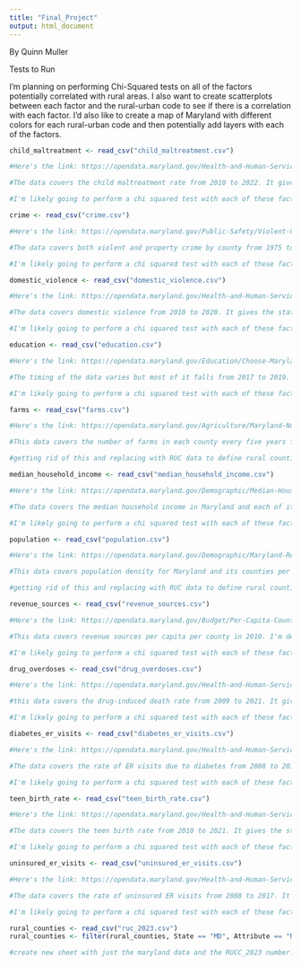 ```yaml
---
title: "Final_Project"
output: html_document
---
```

By Quinn Muller

Tests to Run

I'm planning on performing Chi-Squared tests on all of the factors potentially correlated with rural areas. I also want to create scatterplots between each factor and the rural-urban code to see if there is a correlation with each factor. I'd also like to create a map of Maryland with different colors for each rural-urban code and then potentially add layers with each of the factors.

```r
child_maltreatment <- read_csv("child_maltreatment.csv")

#Here's the link: https://opendata.maryland.gov/Health-and-Human-Services/SHIP-Child-maltreatment-rate-2010-2022/qwwu-cu4u/about_data

#The data covers the child maltreatment rate from 2010 to 2022. It gives the state's baseline which I will definitely reference to see which counties are above or below average. Aside from that I think I may just refer to the value, though I may look to see if there is a trend in the data and refer to the year. You will also definitely catch me referencing a map of this and comparing it with the farms and population data.

#I'm likely going to perform a chi squared test with each of these factors and cross it with the RUC data, probably will make a scatterplot for each and highlight the rural counties
```

```r
crime <- read_csv("crime.csv")

#Here's the link: https://opendata.maryland.gov/Public-Safety/Violent-Crime-Property-Crime-by-County-1975-to-Pre/jwfa-fdxs/about_data

#The data covers both violent and property crime by county from 1975 to 2020. I'd like to look at the crime rates for violent and property crimes individually and compare that with the rural counties. My biggest concern is that it's a lot of data and a lot of it is pretty old, though this may be a good thing to show a long-standing trend. I'm probably only really going to look at the jurisdiction and the crime rate per 100,000 people categories.

#I'm likely going to perform a chi squared test with each of these factors and cross it with the RUC data, probably will make a scatterplot for each and highlight the rural counties
```

```r
domestic_violence <- read_csv("domestic_violence.csv")

#Here's the link: https://opendata.maryland.gov/Health-and-Human-Services/SHIP-Domestic-Violence-2010-2020/c8eg-j9vr/about_data

#The data covers domestic violence from 2010 to 2020. It gives the state's baseline which I will definitely reference to see which counties are above or below average. So far it seems very prominent in Baltimore City and County. I would like to know exactly what the "value" means--whether it's a rate or the total reported number or if it's some per capita number. I think I may just refer to the value, though I may look to see if there is a trend in the data and refer to the year.

#I'm likely going to perform a chi squared test with each of these factors and cross it with the RUC data, probably will make a scatterplot for each and highlight the rural counties
```

```r
education <- read_csv("education.csv")

#Here's the link: https://opendata.maryland.gov/Education/Choose-Maryland-Compare-Counties-Education/63pe-mygy/about_data

#The timing of the data varies but most of it falls from 2017 to 2019. It's organized by county so that will be an important factor. I will probably focus on college enrollment, combining 2-year and 4-year categories, degree attainment, and public school expenditures. I do wish that the data included the number of students per county.

#I'm likely going to perform a chi squared test with each of these factors and cross it with the RUC data, probably will make a scatterplot for each and highlight the rural counties
```

```r
farms <- read_csv("farms.csv")

#Here's the link: https://opendata.maryland.gov/Agriculture/Maryland-Number-of-Farms-Change-in-Farms-and-Perce/kk7p-trej/about_data

#This data covers the number of farms in each county every five years from 2002 to 2017. I'm a bit worried that the data is too outdated since it's almost ten years old. I will honestly probably only look at the number of farms in each county.

#getting rid of this and replacing with RUC data to define rural counties
```

```r
median_household_income <- read_csv("median_household_income.csv")

#Here's the link: https://opendata.maryland.gov/Demographic/Median-Household-Income-in-Maryland-and-Jurisdicti/wryu-rwzc/data_preview

#The data covers the median household income in Maryland and each of its counties from 2013 to 2023. I probably won't look at trends and will just average the median household income fr each county over those ten years and compare it with the rural counties data.

#I'm likely going to perform a chi squared test with each of these factors and cross it with the RUC data, probably will make a scatterplot for each and highlight the rural counties
```

```r
population <- read_csv("population.csv")

#Here's the link: https://opendata.maryland.gov/Demographic/Maryland-Resident-Population-Per-Square-Mile-2010-/key9-38wi/about_data

#This data covers population density for Maryland and its counties per square mile from 2010 to 2022. It gives the state's baseline which I will definitely reference to see which counties are above or below average. This will also help form the consensus of what is a "rural" county when compared with the farms data.

#getting rid of this and replacing with RUC data to define rural counties
```

```r
revenue_sources <- read_csv("revenue_sources.csv")

#Here's the link: https://opendata.maryland.gov/Budget/Per-Capita-County-Revenues-By-Source-Fiscal-Year-2/bu35-imdp/about_data

#This data covers revenue sources per capita per county in 2010. I'm definitely worried that this data is outdated. I definitely want to look at federal and state grants per capita to see if rural counties get less or more money per capita. I would also, of course, refer to the total revenue per capita as well.

#I'm likely going to perform a chi squared test with each of these factors and cross it with the RUC data, probably will make a scatterplot for each and highlight the rural counties
```

```r
drug_overdoses <- read_csv("drug_overdoses.csv")

#Here's the link: https://opendata.maryland.gov/Health-and-Human-Services/SHIP-Drug-Induced-Death-Rate-2009-2021/eekg-2ryj/about_data

#this data covers the drug-induced death rate from 2009 to 2021. It gives the state's baseline which I will definitely reference to see which counties are above or below average. I would also want to filter the data so all of the results are only "All races/ ethnicities (aggregated)." With that, I would probably really only look at the county and it's respective value.

#I'm likely going to perform a chi squared test with each of these factors and cross it with the RUC data, probably will make a scatterplot for each and highlight the rural counties
```

```r
diabetes_er_visits <- read_csv("diabetes_er_visits.csv")

#Here's the link: https://opendata.maryland.gov/Health-and-Human-Services/SHIP-Emergency-Department-Visit-Rate-Due-To-Diabet/e6q8-2q3b/about_data

#The data covers the rate of ER visits due to diabetes from 2008 to 2017. It gives the state's baseline which I will definitely reference to see which counties are above or below average. I would also want to filter the data so all of the results are only "All races/ethnicities (aggregated)." With that, I would probably really only look at the county and it's respective value. I would also make srue I'm averaging the values per jurisdiction over the years for ALL the datasets like this.

#I'm likely going to perform a chi squared test with each of these factors and cross it with the RUC data, probably will make a scatterplot for each and highlight the rural counties
```

```r
teen_birth_rate <- read_csv("teen_birth_rate.csv")

#Here's the link: https://opendata.maryland.gov/Health-and-Human-Services/SHIP-Teen-Birth-Rate-2010-2021/t8wg-hb7j/about_data

#The data covers the teen birth rate from 2010 to 2021. It gives the state's baseline which I will definitely reference to see which counties are above or below average. I would also want to filter the data so all of the results are only "All races/ethnicities (aggregated)." With that, I would probably really only look at the county and it's respective value. I would also make sure I'm averaging the values per jurisdiction over the years.

#I'm likely going to perform a chi squared test with each of these factors and cross it with the RUC data, probably will make a scatterplot for each and highlight the rural counties
```

```r
uninsured_er_visits <- read_csv("uninsured_er_visits.csv")

#Here's the link: https://opendata.maryland.gov/Health-and-Human-Services/SHIP-Uninsured-ED-Visits-2008-2017/agvq-6ter/about_data

#The data covers the rate of uninsured ER visits from 2008 to 2017. It gives the state's baseline which I will definitely reference to see which counties are above or below average. I would also want to filter the data so all of the results are only "All races/ethnicities (aggregated)." With that, I would probably really only look at the county and it's respective value. I would also make sure I'm averaging the values per jurisdiction over the years.

#I'm likely going to perform a chi squared test with each of these factors and cross it with the RUC data, probably will make a scatterplot for each and highlight the rural counties
```

```r
rural_counties <- read_csv("ruc_2023.csv")
rural_counties <- filter(rural_counties, State == "MD", Attribute == "RUCC_2023")

#create new sheet with just the maryland data and the RUCC_2023 number...actually so proud of figuring this out and knocking it down from like 10000 obs.
```

